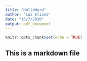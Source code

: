 ```yaml
---
title: "HelloWord"
author: "Luz Eliana"
date: "15/7/2020"
output: pdf_document
---
```


```r
knitr::opts_chunk$set(echo = TRUE)
```


## This is a markdown file